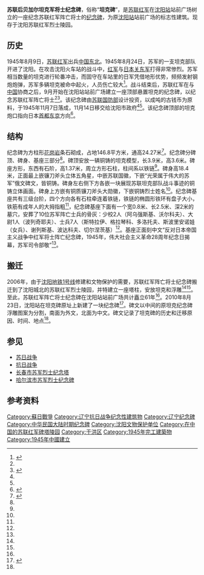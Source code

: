 {{文物保护单位
|名称 = 苏联红军阵亡将士纪念碑
|图片 = Shenyang_Tank_Tower,_1950s.jpg
|说明 = 
|级别 = 省级文物保护单位
|省名 = 辽宁省
|市/县名 =
|所在 = 沈阳市
|坐标 =<!-- 请使用{{Coord}}模板 -->
|分类 = 近现代史迹及代表性建筑
|时代 = 1945年
|编号 = 
|登录 = 1963年9月30日
}}
'''苏联后贝加尔坦克军将士纪念碑'''，俗称“'''坦克碑'''”，是[[苏联红军|苏联红军]]在[[沈阳站|沈阳站]]站前广场树立的一座纪念苏联红军阵亡将士的[[纪念碑|纪念碑]]，为原[[沈阳站|沈阳站]]站前广场的标志性建筑。现存于沈阳苏联红军烈士陵园。

== 历史 ==
1945年8月9日，[[苏联红军|苏联红军]]出兵[[中国东北地区|中国东北]]。1945年8月24日，苏军的一支坦克部队开进了沈阳。在攻击沈阳火车站的战斗中，[[红军|红军]]与[[日本|日本]][[关东军|关东军]]打得非常惨烈。苏军相当数量的坦克进行轮番冲击，而固守在车站里的日军凭借地形优势，频频发射钢炮炮弹，苏军多辆坦克被命中起火，人员伤亡较大<ref name="人民铁道网 ">{{Cite web|url=http://www.peoplerail.com/railcms/show-76-88303-1.html|title=沈阳老站轶事 纵横百年情怀|accessdate=2013-07-27|author=刘建春|coauthors=|date=2010-12-07|work=人民铁道网|publisher=}}{{dead link|date=October 2017 |bot=InternetArchiveBot }}</ref>。战斗结束后，苏联红军在与[[中国|中国]]协商之后，9月开始在沈阳站站前广场建立一座顶部悬置坦克的纪念碑，以纪念苏联红军阵亡将士<ref name="沈阳站"></ref><ref name=qy>{{cite journal | author = 宋洪斌 | title = 沈阳站“坦克纪念碑”轶事 | journal =《侨园》  | volume =  | issue =  | pages =  | publisher = 辽宁省人民政府侨务办公室 | location = 辽宁沈阳 | issn =1006-0782 |date=2010年12月}}</ref>。该纪念碑由[[苏联|苏联]][[苏联国防委员会|国防部]]设计投资，以成吨的古钱币为原料，于1945年11月7日落成，11月14日移交给沈阳市政府<ref name="沈阳站"></ref><ref name=qy></ref>。该纪念碑顶部的坦克炮口指向日本[[首都|首都]][[东京|东京]]方向<ref name="沈阳站">{{cite web| url=http://baike.sytlw.com/index.php?doc-view-2.html| language=zh-cn| title=沈阳站| publisher=沈阳铁路网| accessdate=2013-05-23| archive-date=2015-06-10| archive-url=https://web.archive.org/web/20150610173751/http://baike.sytlw.com/index.php?doc-view-2.html| dead-url=yes}}</ref>。

== 结构 ==
纪念碑为方柱形[[花岗岩|花岗岩]]条石砌成，占地146.8平方米，通高24.27米<ref name=zgdm>{{cite journal | author = 穆道国 | title = 苏军烈士陵园与坦克纪念碑 | journal =《中国地名》  | volume =  | issue =  | pages =  | publisher = 中国地名学研究会 | location = 辽宁沈阳 | issn =1002-7793 |date=2008年10月}}</ref>。纪念碑分碑顶、碑身、基座三部分<ref name=zgdm></ref>。碑顶安放一辆铜铸的坦克模型，长3.9米，高3.6米。碑座方形，东西有石阶，高1.37米，周立方形石柱，柱间系以铁链<ref name=zgdm></ref>。碑身高18.4米，正面最上嵌镰刀斧头立体五角星，中嵌苏联国徽，下嵌“光荣属于伟大的苏军”俄文碑文，皆铜铸。碑身左右侧下方各嵌一块展现苏联坦克部队战斗事迹的铜铸立体画面。碑身上方嵌有铜质镰刀斧头大勋徽，下嵌铜铸烈士姓名<ref name=zgdm></ref>。纪念碑基座共有三级台阶，四个方向各有石柱牵连着铁链，铁链的椭圆形铁环有盘子大小，铁筋有成年人的大拇指粗<ref name=qy></ref>，纪念碑基座下面有一个宽0.8米、长2.5米、深2米的墓穴，安葬了10位苏军阵亡士兵的骨灰：少校2人（阿乌强斯基、沃尔科夫）、大尉1人（波列奇耶夫）、士兵7人（斯特拉伊、格拉琴科、多洛托夫、斯波里安诺娃（女兵）、谢列斯基、波达科夫、切尔涅茨基）<ref name="人民铁道网"></ref>。基座正面刻中文“反对日本帝国主义战争中红军将士阵亡纪念碑，1945年，伟大社会主义革命28周年纪念日揭幕，苏军司令部敬”<ref name=zgdm></ref>。

== 搬迁 ==
2006年，由于[[沈阳地铁1号线|沈阳地铁1号线]]修建和文物保护的需要，苏联红军阵亡将士纪念碑搬迁到了沈阳城北的苏联红军烈士陵园，并特建立一座塔柱，安放坦克和浮雕<ref name="沈阳站"></ref><ref name=qy></ref>。至此，苏联红军阵亡将士纪念碑在沈阳站站前广场共计矗立61年<ref name=qy></ref>。2010年8月23日，沈阳站在坦克碑原址上新建了一块纪念碑<ref name="坦克碑">{{cite news|author=于欣 王志东|authorlink=|coauthors=李莹 吴昌述|title=沈阳站“坦克碑”原址立新纪念碑|url=http://epaper.lnd.com.cn/html/lswb/20100824/lswb528369.html|work=辽宁日报|publisher=辽宁日报传媒集团|date=2010-08-24|accessdate=2013-07-25}}{{dead link|date=October 2017 |bot=InternetArchiveBot }}</ref>。碑文以中间的原坦克纪念碑浮雕图案为分割，南面为外文，北面为中文。碑文记录了坦克碑的历史和迁移原因、时间、地点<ref name="坦克碑"></ref>。

==参见==
*[[苏日战争|苏日战争]]
*[[抗日战争|抗日战争]]
* [[苏军烈士纪念塔|长春市苏军烈士纪念塔]]
* [[哈尔滨市苏军烈士纪念碑|哈尔滨市苏军烈士纪念碑]]

==参考资料==
{{Reflist|2}}

[[Category:蘇日戰爭|Category:蘇日戰爭]]
[[Category:辽宁抗日战争纪念性建筑物|Category:辽宁抗日战争纪念性建筑物]]
[[Category:辽宁纪念碑|Category:辽宁纪念碑]]
[[Category:中华民国大陆时期纪念碑|Category:中华民国大陆时期纪念碑]]
[[Category:沈阳文物保护单位|Category:沈阳文物保护单位]]
[[Category:在中国的苏联红军碑塔陵园|Category:在中国的苏联红军碑塔陵园]]
[[Category:于洪区|Category:于洪区]]
[[Category:1945年完工建築物|Category:1945年完工建築物]]
[[Category:1945年中國建立|Category:1945年中國建立]]